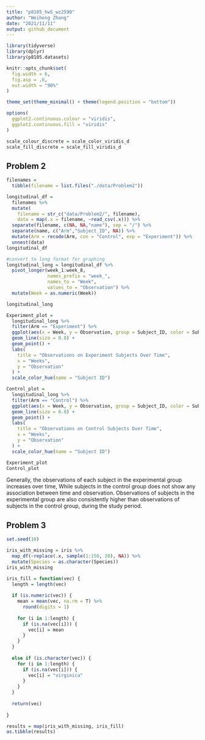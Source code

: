 ```yaml
---
title: "p8105_hw5_wz2590"
author: "Weiheng Zhang"
date: "2021/11/11"
output: github_document
---
```


```r
library(tidyverse)
library(dplyr)
library(p8105.datasets)

knitr::opts_chunk$set(
  fig.width = 6,
  fig.asp = .6,
  out.width = "90%"
)

theme_set(theme_minimal() + theme(legend.position = "bottom"))

options(
  ggplot2.continuous.colour = "viridis",
  ggplot2.continuous.fill = "viridis"
)

scale_colour_discrete = scale_color_viridis_d
scale_fill_discrete = scale_fill_viridis_d
```


## Problem 2

```r
filenames = 
  tibble(filename = list.files("./data/Problem2"))
```


```r
longitudinal_df = 
  filenames %>% 
  mutate(
    filename = str_c("data/Problem2/", filename),
    data = map(.x = filename, ~read_csv(.x))) %>% 
  separate(filename, c(NA, NA,"name"), sep = "/") %>% 
  separate(name, c("Arm","Subject_ID", NA)) %>% 
  mutate(Arm = recode(Arm, con = "Control", exp = "Experiment")) %>% 
  unnest(data)
longitudinal_df
```

```r
#convert to long format for graphing
longitudinal_long = longitudinal_df %>% 
  pivot_longer(week_1:week_8,
               names_prefix = "week_",
               names_to = "Week",
               values_to = "Observation") %>% 
  mutate(Week = as.numeric(Week))

longitudinal_long
```


```r
Experiment_plot = 
  longitudinal_long %>% 
  filter(Arm == "Experiment") %>% 
  ggplot(aes(x = Week, y = Observation, group = Subject_ID, color = Subject_ID)) +
  geom_line(size = 0.8) + 
  geom_point() +
  labs(
    title = "Observations on Experiment Subjects Over Time",
    x = "Weeks",
    y = "Observation"
  ) + 
  scale_color_hue(name = "Subject ID")

Control_plot = 
  longitudinal_long %>% 
  filter(Arm == "Control") %>% 
  ggplot(aes(x = Week, y = Observation, group = Subject_ID, color = Subject_ID)) +
  geom_line(size = 0.8) + 
  geom_point() +
  labs(
    title = "Observations on Control Subjects Over Time",
    x = "Weeks",
    y = "Observation"
  ) + 
  scale_color_hue(name = "Subject ID")

Experiment_plot
Control_plot
```
Generally, the observations of each subject in the experimental group increases over time, While subjects in the control group does not show any association between time and observation. Observations of subjects in the experimental group are also consistently higher than observations of subjects in the control group, during the study period.  
  
  
## Problem 3
```r
set.seed(10)

iris_with_missing = iris %>% 
  map_df(~replace(.x, sample(1:150, 20), NA)) %>%
  mutate(Species = as.character(Species))
iris_with_missing
```


```r
iris_fill = function(vec) {
  length = length(vec)
  
  if (is.numeric(vec)) {
    mean = mean(vec, na.rm = T) %>% 
      round(digits = 1)
    
    for (i in 1:length) {
      if (is.na(vec[i])) {
        vec[i] = mean
      }
    }
  }
  
  else if (is.character(vec)) {
    for (i in 1:length) {
      if (is.na(vec[i])) {
        vec[i] = "virginica"
      }
    }
  }
  
  return(vec)
  
}

results = map(iris_with_missing, iris_fill)
as.tibble(results)
```












